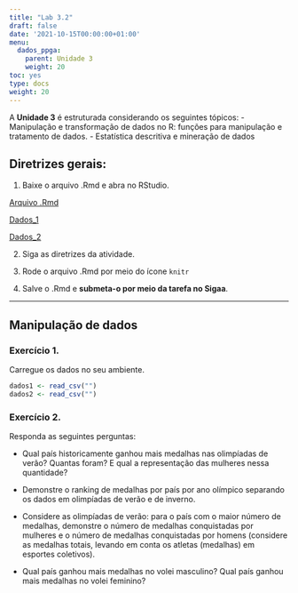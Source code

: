 ```yaml
---
title: "Lab 3.2"
draft: false
date: '2021-10-15T00:00:00+01:00'
menu:
  dados_ppga:
    parent: Unidade 3
    weight: 20
toc: yes
type: docs
weight: 20
---
```


A **Unidade 3** é estruturada considerando os seguintes tópicos:
- Manipulação e transformação de dados no R: funções para manipulação e tratamento de dados. 
- Estatística descritiva e mineração de dados

## **Diretrizes gerais:**

1. Baixe o arquivo .Rmd e abra no RStudio. 

[Arquivo .Rmd](https://cefetmgbr-my.sharepoint.com/:u:/g/personal/renataoliveira_cefetmg_br/EeohRlLO7OtCtKdHO72GS2oBc8B1LBdlZuoRt02jIw2LLg?e=dUCXFm)

[Dados_1](https://cefetmgbr-my.sharepoint.com/:x:/g/personal/renataoliveira_cefetmg_br/EfOboEtruQNLnK1Iz2RynCcBNxYE6pz_gBbjOIUWRSodpw?e=y0igVw)

[Dados_2](https://cefetmgbr-my.sharepoint.com/:x:/g/personal/renataoliveira_cefetmg_br/EZBh8qqZVJVFsZu3pfmdbPYBH-4XbbGRkrkpybi0pTSObA?e=4koetd)

2. Siga as diretrizes da atividade. 

3. Rode o arquivo .Rmd por meio do ícone `knitr` 

4. Salve o .Rmd e **submeta-o por meio da tarefa no Sigaa**. 

<hr></hr>

## **Manipulação de dados**

### Exercício 1.
Carregue os dados no seu ambiente. 

```r

dados1 <- read_csv("")
dados2 <- read_csv("")
```


### Exercício 2.

Responda as seguintes perguntas:

- Qual país historicamente ganhou mais medalhas nas olimpíadas de verão? Quantas foram? E qual a representação das mulheres nessa quantidade? 

- Demonstre o ranking de medalhas por país por ano olímpico separando os dados em olimpíadas de verão e de inverno. 

- Considere as olimpíadas de verão: para o país com o maior número de medalhas, demonstre o número de medalhas conquistadas por mulheres e o número de medalhas conquistadas por homens (considere as medalhas totais, levando em conta os atletas (medalhas) em esportes coletivos). 

- Qual país ganhou mais medalhas no volei masculino? Qual país ganhou mais medalhas no volei feminino?

